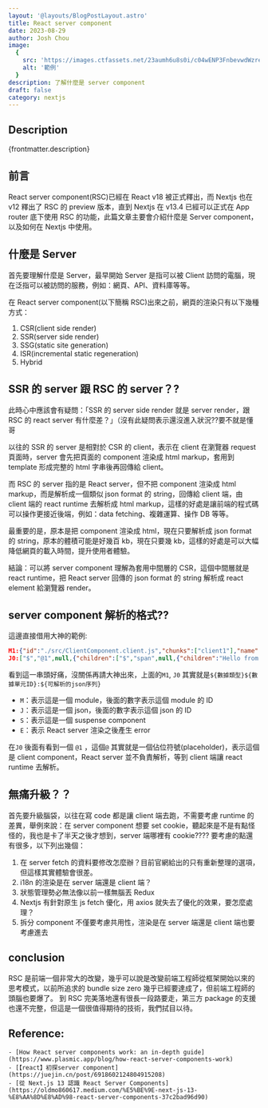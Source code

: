 ```yaml
---
layout: '@layouts/BlogPostLayout.astro'
title: React server component
date: 2023-08-29
author: Josh Chou
image:
  {
    src: 'https://images.ctfassets.net/23aumh6u8s0i/c04wENP3FnbevwdWzrePs/1e2739fa6d0aa5192cf89599e009da4e/nextjs',
    alt: '範例'
  }
description: 了解什麼是 server component
draft: false
category: nextjs
---
```



## Description

<p>{frontmatter.description}</p>

## 前言

React server component(RSC)已經在 React v18 被正式釋出，而 Nextjs 也在 v12 釋出了 RSC 的 preview 版本，直到 Nextjs 在 v13.4 已經可以正式在 App router 底下使用 RSC 的功能，此篇文章主要會介紹什麼是 Server component，以及如何在 Nextjs 中使用。

## 什麼是 Server

首先要理解什麼是 Server，最早開始 Server 是指可以被 Client 訪問的電腦，現在泛指可以被訪問的服務，例如：網頁、API、資料庫等等。

在 React server component(以下簡稱 RSC)出來之前，網頁的渲染只有以下幾種方式：

1. CSR(client side render)
2. SSR(server side render)
3. SSG(static site generation)
4. ISR(incremental static regeneration)
5. Hybrid

## SSR 的 server 跟 RSC 的 server？?

此時心中應該會有疑問：「SSR 的 server side render 就是 server render，跟 RSC 的 react server 有什麼差？」（沒有此疑問表示還沒進入狀況??要不就是懂哥

以往的 SSR 的 server 是相對於 CSR 的 client，表示在 client 在瀏覽器 request 頁面時，server 會先把頁面的 component 渲染成 html markup，套用到 template 形成完整的 html 字串後再回傳給 client。

而 RSC 的 server 指的是 React server，但不把 component 渲染成 html markup，而是解析成一個類似 json format 的 string，回傳給 client 端，由 client 端的 react runtime 去解析成 html markup，這樣的好處是讓前端的程式碼可以操作更接近後端，例如：data fetching、複雜運算、操作 DB 等等。

最重要的是，原本是把 component 渲染成 html，現在只要解析成 json format 的 string，原本的體積可能是好幾百 kb，現在只要幾 kb，這樣的好處是可以大幅降低網頁的載入時間，提升使用者體驗。

結論：可以將 server component 理解為套用中間層的 CSR，這個中間層就是 react runtime，把 React server 回傳的 json format 的 string 解析成 react element 給瀏覽器 render。

## server component 解析的格式??

這邊直接借用大神的範例:

```json
M1:{"id":"./src/ClientComponent.client.js","chunks":["client1"],"name":""}
J0:["$","@1",null,{"children":["$","span",null,{"children":"Hello from server land"}]}]
```

看到這一串頭好痛，沒關係再請大神出來，上面的`M1`, `J0` 其實就是`${數據類型}${數據單元ID}:${可解析的json序列}`

- `M`：表示這是一個 module，後面的數字表示這個 module 的 ID
- `J`：表示這是一個 json，後面的數字表示這個 json 的 ID
- `S`：表示這是一個 suspense component
- `E`：表示 React server 渲染之後產生 error

在`J0` 後面有看到一個 `@1` ，這個`@` 其實就是一個佔位符號(placeholder)，表示這個是 client component，React server 並不負責解析，等到 client 端讓 react runtime 去解析。

## 無痛升級？？

首先要升級腦袋，以往在寫 code 都是讓 client 端去跑，不需要考慮 runtime 的差異，舉例來說：在 server component 想要 set cookie，聽起來是不是有點怪怪的，我也是卡了半天之後才想到，server 端哪裡有 cookie????
要考慮的點還有很多，以下列出幾個：

1. 在 server fetch 的資料要修改怎麼辦？目前官網給出的只有重新整理的選項，但這樣其實體驗會很差。
2. i18n 的渲染是在 server 端還是 client 端？
3. 狀態管理勢必無法像以前一樣無腦丟 Redux
4. Nextjs 有針對原生 js fetch 優化，用 axios 就失去了優化的效果，要怎麼處理？
5. 拆分 component 不僅要考慮共用性，渲染是在 server 端還是 client 端也要考慮進去

## conclusion

RSC 是前端一個非常大的改變，幾乎可以說是改變前端工程師從框架開始以來的思考模式，以前所追求的 bundle size zero 幾乎已經要達成了，但前端工程師的頭腦也要爆了。
到 RSC 完美落地還有很長一段路要走，第三方 package 的支援也還不完整，但這是一個很值得期待的技術，我們拭目以待。

## Reference:

    - [How React server components work: an in-depth guide](https://www.plasmic.app/blog/how-react-server-components-work)
    - [【react】初探server component](https://juejin.cn/post/6918602124804915208)
    - [從 Next.js 13 認識 React Server Components](https://oldmo860617.medium.com/%E5%BE%9E-next-js-13-%E8%AA%8D%E8%AD%98-react-server-components-37c2bad96d90)
